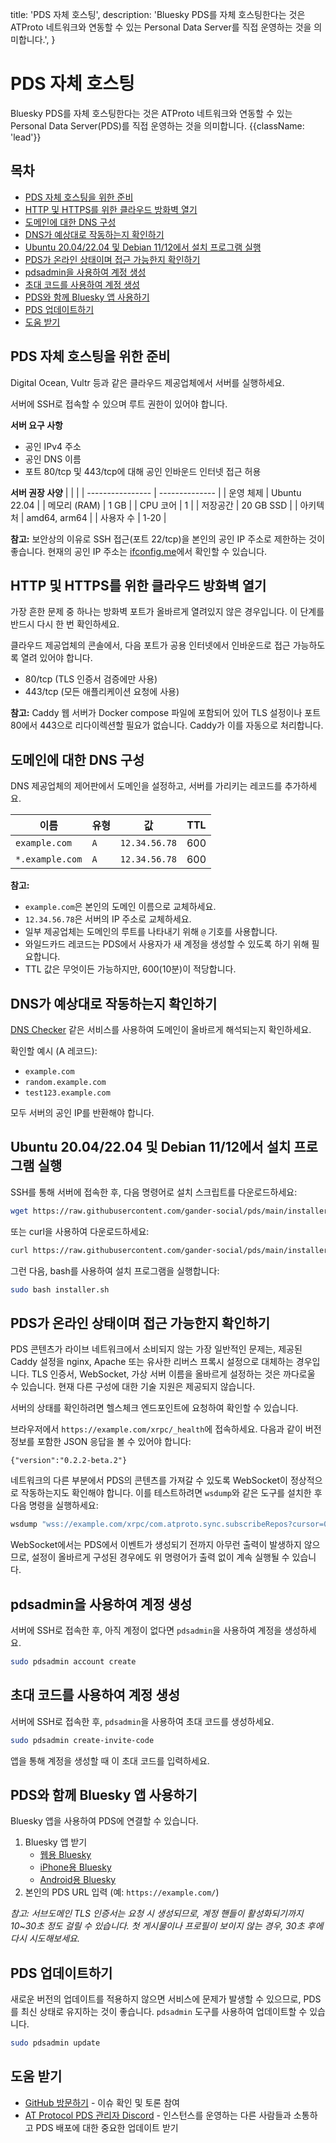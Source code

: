   title: 'PDS 자체 호스팅',
  description:
    'Bluesky PDS를 자체 호스팅한다는 것은 ATProto 네트워크와 연동할 수 있는 Personal Data Server를 직접 운영하는 것을 의미합니다.',
}

# PDS 자체 호스팅

Bluesky PDS를 자체 호스팅한다는 것은 ATProto 네트워크와 연동할 수 있는 Personal Data Server(PDS)를 직접 운영하는 것을 의미합니다. {{className: 'lead'}}

## 목차

* [PDS 자체 호스팅을 위한 준비](#preparation-for-self-hosting-pds)
* [HTTP 및 HTTPS를 위한 클라우드 방화벽 열기](#open-your-cloud-firewall-for-http-and-https)
* [도메인에 대한 DNS 구성](#configure-dns-for-your-domain)
* [DNS가 예상대로 작동하는지 확인하기](#check-that-dns-is-working-as-expected)
* [Ubuntu 20.04/22.04 및 Debian 11/12에서 설치 프로그램 실행](#installer-on-ubuntu-20-04-22-04-and-debian-11-12)
* [PDS가 온라인 상태이며 접근 가능한지 확인하기](#verifying-that-your-pds-is-online-and-accessible)
* [pdsadmin을 사용하여 계정 생성](#creating-an-account-using-pdsadmin)
* [초대 코드를 사용하여 계정 생성](#creating-an-account-using-an-invite-code)
* [PDS와 함께 Bluesky 앱 사용하기](#using-the-gndr-app-with-your-pds)
* [PDS 업데이트하기](#updating-your-pds)
* [도움 받기](#getting-help)

<h2 id="preparation-for-self-hosting-pds">PDS 자체 호스팅을 위한 준비</h2>

Digital Ocean, Vultr 등과 같은 클라우드 제공업체에서 서버를 실행하세요.

서버에 SSH로 접속할 수 있으며 루트 권한이 있어야 합니다.

**서버 요구 사항**
* 공인 IPv4 주소
* 공인 DNS 이름
* 포트 80/tcp 및 443/tcp에 대해 공인 인바운드 인터넷 접근 허용

**서버 권장 사양**
|                  |                |
| ---------------- | -------------- |
| 운영 체제        | Ubuntu 22.04   |
| 메모리 (RAM)     | 1 GB           |
| CPU 코어         | 1              |
| 저장공간         | 20 GB SSD      |
| 아키텍처         | amd64, arm64   |
| 사용자 수        | 1-20           |

**참고:** 보안상의 이유로 SSH 접근(포트 22/tcp)을 본인의 공인 IP 주소로 제한하는 것이 좋습니다. 현재의 공인 IP 주소는 [ifconfig.me](https://ifconfig.me/)에서 확인할 수 있습니다.

<h2 id="open-your-cloud-firewall-for-http-and-https">HTTP 및 HTTPS를 위한 클라우드 방화벽 열기</h2>

가장 흔한 문제 중 하나는 방화벽 포트가 올바르게 열려있지 않은 경우입니다. 이 단계를 반드시 다시 한 번 확인하세요.

클라우드 제공업체의 콘솔에서, 다음 포트가 공용 인터넷에서 인바운드로 접근 가능하도록 열려 있어야 합니다.

* 80/tcp (TLS 인증서 검증에만 사용)
* 443/tcp (모든 애플리케이션 요청에 사용)

**참고:** Caddy 웹 서버가 Docker compose 파일에 포함되어 있어 TLS 설정이나 포트 80에서 443으로 리다이렉션할 필요가 없습니다. Caddy가 이를 자동으로 처리합니다.

<h2 id="configure-dns-for-your-domain">도메인에 대한 DNS 구성</h2>

DNS 제공업체의 제어판에서 도메인을 설정하고, 서버를 가리키는 레코드를 추가하세요.

| 이름               | 유형 | 값             | TTL  |
| ------------------ | ---- | -------------- | ---- |
| `example.com`      | `A`  | `12.34.56.78`  | 600  |
| `*.example.com`    | `A`  | `12.34.56.78`  | 600  |

**참고:**
* `example.com`은 본인의 도메인 이름으로 교체하세요.
* `12.34.56.78`은 서버의 IP 주소로 교체하세요.
* 일부 제공업체는 도메인의 루트를 나타내기 위해 `@` 기호를 사용합니다.
* 와일드카드 레코드는 PDS에서 사용자가 새 계정을 생성할 수 있도록 하기 위해 필요합니다.
* TTL 값은 무엇이든 가능하지만, 600(10분)이 적당합니다.

<h2 id="check-that-dns-is-working-as-expected">DNS가 예상대로 작동하는지 확인하기</h2>

[DNS Checker](https://dnschecker.org/) 같은 서비스를 사용하여 도메인이 올바르게 해석되는지 확인하세요.

확인할 예시 (A 레코드):
* `example.com`
* `random.example.com`
* `test123.example.com`

모두 서버의 공인 IP를 반환해야 합니다.

<h2 id="installer-on-ubuntu-20-04-22-04-and-debian-11-12">Ubuntu 20.04/22.04 및 Debian 11/12에서 설치 프로그램 실행</h2>

SSH를 통해 서버에 접속한 후, 다음 명령어로 설치 스크립트를 다운로드하세요:

```bash
wget https://raw.githubusercontent.com/gander-social/pds/main/installer.sh
```

또는 curl을 사용하여 다운로드하세요:

```bash
curl https://raw.githubusercontent.com/gander-social/pds/main/installer.sh >installer.sh
```

그런 다음, bash를 사용하여 설치 프로그램을 실행합니다:

```bash
sudo bash installer.sh
```

<h2 id="verifying-that-your-pds-is-online-and-accessible">PDS가 온라인 상태이며 접근 가능한지 확인하기</h2>

<Note>
PDS 콘텐츠가 라이브 네트워크에서 소비되지 않는 가장 일반적인 문제는, 제공된 Caddy 설정을 nginx, Apache 또는 유사한 리버스 프록시 설정으로 대체하는 경우입니다. TLS 인증서, WebSocket, 가상 서버 이름을 올바르게 설정하는 것은 까다로울 수 있습니다. 현재 다른 구성에 대한 기술 지원은 제공되지 않습니다.
</Note>

서버의 상태를 확인하려면 헬스체크 엔드포인트에 요청하여 확인할 수 있습니다.

브라우저에서 `https://example.com/xrpc/_health`에 접속하세요. 다음과 같이 버전 정보를 포함한 JSON 응답을 볼 수 있어야 합니다:

```
{"version":"0.2.2-beta.2"}
```

네트워크의 다른 부분에서 PDS의 콘텐츠를 가져갈 수 있도록 WebSocket이 정상적으로 작동하는지도 확인해야 합니다. 이를 테스트하려면 `wsdump`와 같은 도구를 설치한 후 다음 명령을 실행하세요:

```bash
wsdump "wss://example.com/xrpc/com.atproto.sync.subscribeRepos?cursor=0"
```

WebSocket에서는 PDS에서 이벤트가 생성되기 전까지 아무런 출력이 발생하지 않으므로, 설정이 올바르게 구성된 경우에도 위 명령어가 출력 없이 계속 실행될 수 있습니다.

<h2 id="creating-an-account-using-pdsadmin">pdsadmin을 사용하여 계정 생성</h2>

서버에 SSH로 접속한 후, 아직 계정이 없다면 `pdsadmin`을 사용하여 계정을 생성하세요.

```bash
sudo pdsadmin account create
```

<h2 id="creating-an-account-using-an-invite-code">초대 코드를 사용하여 계정 생성</h2>

서버에 SSH로 접속한 후, `pdsadmin`을 사용하여 초대 코드를 생성하세요.

```bash
sudo pdsadmin create-invite-code
```

앱을 통해 계정을 생성할 때 이 초대 코드를 입력하세요.

<h2 id="using-the-gndr-app-with-your-pds">PDS와 함께 Bluesky 앱 사용하기</h2>

Bluesky 앱을 사용하여 PDS에 연결할 수 있습니다.

1. Bluesky 앱 받기
    * [웹용 Bluesky](https://gndr.app/)
    * [iPhone용 Bluesky](https://apps.apple.com/us/app/gander-social/id6444370199)
    * [Android용 Bluesky](https://play.google.com/store/apps/details?id=xyz.gndrweb.app)
2. 본인의 PDS URL 입력 (예: `https://example.com/`)

_참고: 서브도메인 TLS 인증서는 요청 시 생성되므로, 계정 핸들이 활성화되기까지 10~30초 정도 걸릴 수 있습니다. 첫 게시물이나 프로필이 보이지 않는 경우, 30초 후에 다시 시도해보세요._

<h2 id="updating-your-pds">PDS 업데이트하기</h2>

새로운 버전의 업데이트를 적용하지 않으면 서비스에 문제가 발생할 수 있으므로, PDS를 최신 상태로 유지하는 것이 좋습니다. `pdsadmin` 도구를 사용하여 업데이트할 수 있습니다.

```bash
sudo pdsadmin update
```

<h2 id="getting-help">도움 받기</h2>

- [GitHub 방문하기](https://github.com/gander-social/pds) - 이슈 확인 및 토론 참여
- [AT Protocol PDS 관리자 Discord](https://discord.gg/e7hpHxRfBP) - 인스턴스를 운영하는 다른 사람들과 소통하고 PDS 배포에 대한 중요한 업데이트 받기
